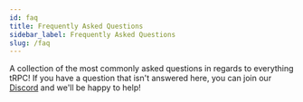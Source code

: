```yaml
---
id: faq
title: Frequently Asked Questions
sidebar_label: Frequently Asked Questions
slug: /faq
---
```



<head>
  <meta name="robots" content="all" />
  <script type="application/ld+json">{JSON.stringify(data)}</script>
</head>

A collection of the most commonly asked questions in regards to everything tRPC! If you have a question that isn't answered here, you can join our [Discord](https://discord.com/invite/wzaMgEJkcf) and we'll be happy to help!

<Faq />
